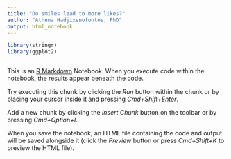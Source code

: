 ```yaml
---
title: "Do smiles lead to more likes?"
author: "Athena Hadjixenofontos, PhD"
output: html_notebook
---
```



```r
library(stringr)
library(ggplot2)
```


```r

```










This is an [R Markdown](http://rmarkdown.rstudio.com) Notebook. When you execute code within the notebook, the results appear beneath the code. 

Try executing this chunk by clicking the *Run* button within the chunk or by placing your cursor inside it and pressing *Cmd+Shift+Enter*. 

Add a new chunk by clicking the *Insert Chunk* button on the toolbar or by pressing *Cmd+Option+I*.

When you save the notebook, an HTML file containing the code and output will be saved alongside it (click the *Preview* button or press *Cmd+Shift+K* to preview the HTML file).
